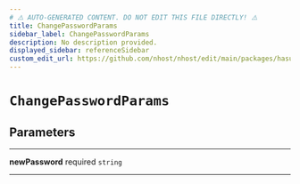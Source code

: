 ```yaml
---
# ⚠️ AUTO-GENERATED CONTENT. DO NOT EDIT THIS FILE DIRECTLY! ⚠️
title: ChangePasswordParams
sidebar_label: ChangePasswordParams
description: No description provided.
displayed_sidebar: referenceSidebar
custom_edit_url: https://github.com/nhost/nhost/edit/main/packages/hasura-auth-js/src/utils/types.ts#L80
---
```


# `ChangePasswordParams`

## Parameters

---

**<span className="parameter-name">newPassword</span>** <span className="optional-status">required</span> `string`

---

